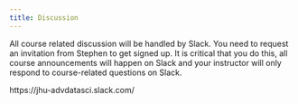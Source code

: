 ```yaml
---
title: Discussion
---
```



All course related discussion will be handled by Slack. You need to request an invitation from Stephen to get signed up. It is critical that you do this, all course announcements will happen on Slack and your instructor will only respond to course-related questions on Slack. 

https://jhu-advdatasci.slack.com/